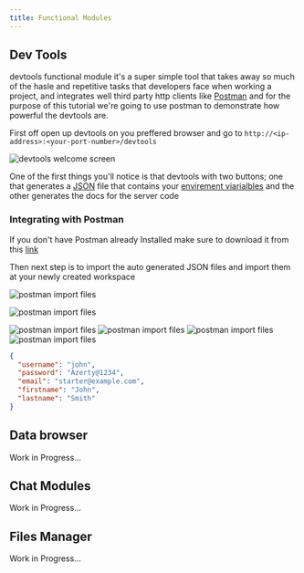 ---
title: Functional Modules
---

## Dev Tools

devtools functional module it's a super simple tool that takes away so much of the hasle and repetitive tasks that developers face when working a project, and integrates well third party http clients like [Postman](https://www.postman.com/) and for the purpose of this tutorial we're going to use postman to demonstrate how powerful the devtools are.

First off open up devtools on you preffered browser and go to `http://<ip-address>:<your-port-number>/devtools`

![devtools welcome screen](../../images/devtools/devtools_welcome_screen.png)

One of the first things you'll notice is that devtools with two buttons; one that generates a [JSON](https://www.json.org/json-en.html) file that contains your [envirement viarialbles](link/to/env/vars) and the other generates the docs for the server code

### Integrating with Postman

If you don't have Postman already Installed make sure to download it from this [link](https://www.postman.com/)

Then next step is to import the auto generated JSON files and import them at your newly created workspace

![postman import files](../../images/devtools/postman.png)

![postman import files](../../images/devtools/postman_import.png)

![postman import files](../../images/devtools/postman_docs.png)
![postman import files](../../images/devtools/postman_env.png)
![postman import files](../../images/devtools/postman_request.png)
![postman import files](../../images/devtools/postman_response.png)

```json title=.env/.defaults.json lineNumbers=true
{
  "username": "john",
  "password": "Azerty@1234",
  "email": "starter@example.com",
  "firstname": "John",
  "lastname": "Smith"
}
```

## Data browser

Work in Progress...

## Chat Modules

Work in Progress...

## Files Manager

Work in Progress...
